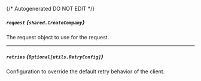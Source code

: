 {/* Autogenerated DO NOT EDIT  */}

##### `request` *{`shared.CreateCompany`}*
The request object to use for the request.
<Collapsible openLabel={Labels.showProperties} closeLabel={Labels.hideProperties}>
    <CreateCompany/>
</Collapsible>

---
##### `retries` *{`Optional[utils.RetryConfig]`}*
Configuration to override the default retry behavior of the client.
<Collapsible openLabel={Labels.showProperties} closeLabel={Labels.hideProperties}>
    <Retryconfig/>
</Collapsible>


